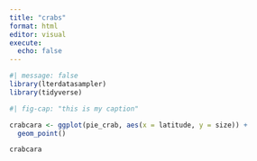 ```yaml
---
title: "crabs"
format: html
editor: visual
execute: 
  echo: false
---
```


```r
#| message: false
library(lterdatasampler)
library(tidyverse)


```

```r
#| fig-cap: "this is my caption"

crabcara <- ggplot(pie_crab, aes(x = latitude, y = size)) +
  geom_point()

crabcara
```
